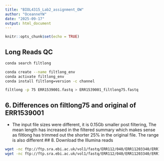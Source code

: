 ```yaml
---
title: "BIOL4315_Lab2_assignment_OW"
author: "OceanneYW"
date: "2025-09-17"
output: html_document
---
```


```r
knitr::opts_chunk$set(echo = TRUE)
```

## Long Reads QC
```bash
conda search filtlong

conda create --name filtlong_env
conda activate filtlong_env
conda install filtlong=version -c channel 
```

```bash
filtlong -p 75 ERR1539001.fastq > ERR1539001_filtlong75.fastq

```

## 6. Differences on filtlong75 and original of ERR1539001
- The input file sizes were different, it is 0.15Gb smaller post filtering,
The mean length has increased in the filtered summary which makes sense as 
filtlong has trimmed out the shorter 25% in the original file. The range is also 
different 
## 8. Download the Illumina reads 
```bash
wget -nc ftp://ftp.sra.ebi.ac.uk/vol1/fastq/ERR112/040/ERR11203340/ERR11203340_1.fastq.gz
wget -nc ftp://ftp.sra.ebi.ac.uk/vol1/fastq/ERR112/040/ERR11203340/ERR11203340_2.fastq.gz
```